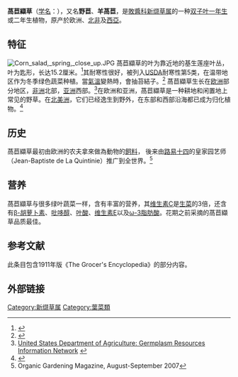 {{Speciesbox
| name = 萵苣纈草
| image = Valerianella lucusta.jpg
| image_width = 250px
| image_caption = 花
| genus = Valerianella
| species = locusta
| authority = [[卡尔·林奈|L.]]
|}}
'''萵苣纈草'''（[[学名|学名]]：''{{lang|la|Valerianella locusta}}''），又名'''野苣'''、'''羊萵苣'''，是[[敗醬科|敗醬科]][[新缬草属|新缬草属]]的一种[[双子叶植物|双子叶]][[一年生|一年生]]或二年生植物，原产於欧洲、[[北非|北非]]及[[西亞|西亞]]。

== 特征 ==
[[File:Corn_salad,_spring,_close_up.JPG|left]]
萵苣纈草的叶为靠近地的基生莲座叶丛，叶为匙形，长达15.2厘米。<ref>{{Cite web |url=http://www.floridata.com/ref/v/vale_loc.cfm |title=Floridata: ''Valerianella locusta'' |accessdate=2010-04-05 |archive-date=2015-04-30 |archive-url=https://web.archive.org/web/20150430025855/http://www.floridata.com/ref/V/vale_loc.cfm |dead-url=yes }}</ref>其耐寒性很好，被列入[[USDA|USDA]]耐寒性第5类，在温带地区作为冬季绿色蔬菜种植。當[[氣溫|氣溫]]變熱時，會抽苔結子。<ref>{{Cite web |url=http://www.pfaf.org/database/plants.php?Valerianella+locusta |title=Plants for a Future: ''Valerianella locusta'' |access-date=2010-04-05 |archive-date=2016-03-03 |archive-url=https://web.archive.org/web/20160303171510/http://www.pfaf.org/database/plants.php?Valerianella+locusta |dead-url=no }}</ref>
萵苣纈草生长在[[欧洲|欧洲]]部分地区，[[非洲|非洲]]北部，[[亚洲|亚洲]]西部。<ref>[http://www.ars-grin.gov/cgi-bin/npgs/html/taxon.pl?80009 United States Department of Agriculture: Germplasm Resources Information Network] {{webarchive|url=https://web.archive.org/web/20090322060151/http://www.ars-grin.gov/cgi-bin/npgs/html/taxon.pl?80009 |date=2009-03-22 }}</ref>在欧洲和亚洲，萵苣纈草是一种耕地和闲置地上常见的野草。在[[北美洲|北美洲]]，它们已经逸生到野外，在东部和西部沿海都已成为归化植物。<ref>{{Cite web |url=http://plants.usda.gov/java/profile?symbol=VALO |title=United States Department of Agriculture Natural Resources Conservation Service: Plants profile for ''Valerianella locusta'' |access-date=2010-04-05 |archive-date=2013-04-30 |archive-url=https://web.archive.org/web/20130430212653/http://plants.usda.gov/java/profile?symbol=VALO |dead-url=no }}</ref>

== 历史 ==
萵苣纈草最初由欧洲的农夫拿來做為動物的[[飼料|飼料]]，
後来由[[路易十四|路易十四]]的皇家园艺师{{link-fr|让-巴蒂斯·德·拉·昆提涅|Jean-Baptiste de La Quintinie}}（Jean-Baptiste de La Quintinie）推广到全世界。<ref>Organic Gardening Magazine, August-September 2007</ref>

== 营养 ==
萵苣纈草与很多绿叶蔬菜一样，含有丰富的营养，其[[维生素C|维生素C]]是[[生菜|生菜]]的3倍，还含有[[β-胡萝卜素|β-胡萝卜素]]、[[吡哆醇|吡哆醇]]、[[叶酸|叶酸]]、[[维生素E|维生素E]]以及[[ω-3脂肪酸|ω-3脂肪酸]]。花期之前采摘的萵苣纈草品质最佳。

== 参考文献 ==
{{reflist}}
此条目包含1911年版《The Grocer's Encyclopedia》的部分内容。

== 外部链接 ==
{{commons category|Valerianella locusta}}
{{wikispecies|Valerianella locusta}}

{{Authority control}}
{{Taxonbar|from=Q158954}}

[[Category:新缬草属|Category:新缬草属]]
[[Category:葉菜類|Category:葉菜類]]